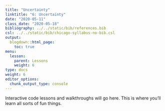 ```yaml
---
title: "Uncertainty"
linktitle: "6: Uncertainty"
date: "2020-05-11"
class_date: "2020-05-18"
bibliography: ../../static/bib/references.bib
csl: ../../static/bib/chicago-syllabus-no-bib.csl
output:
  blogdown::html_page:
    toc: true
menu:
  lesson:
    parent: Lessons
    weight: 6
type: docs
weight: 6
editor_options: 
  chunk_output_type: console
---
```


Interactive code lessons and walkthroughs will go here. This is where you'll learn all sorts of fun things.
